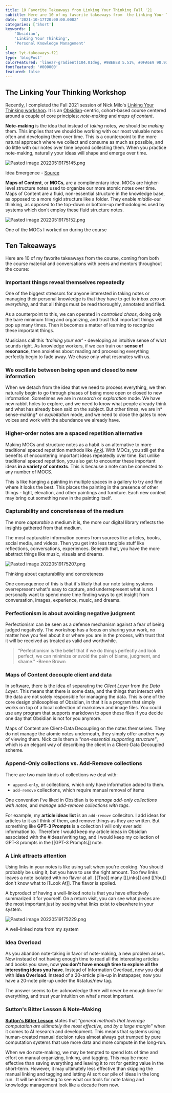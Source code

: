 ```yaml
---
title: 10 Favorite Takeaways from Linking Your Thinking Fall '21
subtitle: Here are 10 of my favorite takeaways from  the Linking Your Thinking Workshop, Fall '21.
date: '2021-10-17T20:00:00.000Z'
categories: ['Short']
keywords: [
	'Obsidian',
	'Linking Your Thinking',
	'Personal Knowledge Management'
]
slug: lyt-takeaways-f21
type: 'blogPost'
colorFeatured: 'linear-gradient(104.01deg, #9BEBEB 5.51%, #0FA6E9 98.93%)'
fontFeatured: '#000000'
featured: false
---
```


## The Linking Your Thinking Workshop

Recently, I completed the Fall 2021 session of Nick Milo's [Linking Your Thinking workshop](https://www.linkingyourthinking.com/). It is an [Obsidian](https://obsidian.md/)-centric, cohort-based course centered around a couple of core principles: _note-making_ and _maps of content_.

**Note-making** is the idea that instead of _taking_ notes, we should be _making_ them. This implies that we should be working with our most valuable notes often and developing them over time. This is a counterpoint to the more natural approach where we collect and consume as much as possible, and do little with our notes over time beyond collecting them. When you practice note-making, naturally your ideas will shape and emerge over time.

<img src="https://res.cloudinary.com/ddlvzfqbq/image/upload/v1653000885/jmill.dev/posts/lyt-takeaways-f21/Pasted%20image%2020220519175145.png" alt="Pasted image 20220519175145.png"/>

Idea Emergence - [Source](https://www.linkingyourthinking.com/) 

**Maps of Content**, or **MOCs**, are a complimentary idea. MOCs are higher-level structure notes used to organize our more atomic notes over time. Maps of Content are a fluid, non-essential structure in the knowledge base, as opposed to a more rigid structure like a folder. They enable _middle-out_ thinking, as opposed to the top-down or bottom-up methodologies used by systems which don't employ these fluid structure notes.

<img src="https://res.cloudinary.com/ddlvzfqbq/image/upload/v1653000885/jmill.dev/posts/lyt-takeaways-f21/Pasted%20image%2020220519175152.png" alt="Pasted image 20220519175152.png"/>

One of the MOCs I worked on during the course

## Ten Takeaways

Here are 10 of my favorite takeaways from the course, coming from both the course material and conversations with peers and mentors throughout the course:

### Important things reveal themselves repeatedly

One of the biggest stressors for anyone interested in taking notes or managing their personal knowledge is that they have to get to inbox zero on _everything_, and that all things must be read thoroughly, annotated and filed.

As a counterpoint to this, we can operated in _controlled chaos_, doing only the bare minimum filing and organizing, and trust that important things will pop up many times. Then it becomes a matter of learning to recognize these important things.

Musicians call this _'training your ear'_ - developing an intuitive sense of what sounds right. As knowledge workers, if we can train our **sense of resonance**, then anxieties about reading and processing everything perfectly begin to fade away. We chase only what resonates with us.

### We oscillate between being open and closed to new information

When we detach from the idea that we need to process everything, we then naturally begin to go through phases of being more open or closed to new information. Sometimes we are in _research_ or _exploration_ mode. We have new rabbit holes to explore, and we need to know what people already think and what has already been said on the subject. But other times, we are in* sense-making* or _exploitation_ mode, and we need to close the gates to new voices and work with the abundance we already have.

### Higher-order notes are a spaced repetition alternative

Making MOCs and structure notes as a habit is an alternative to more traditional spaced repetition methods like [Anki](https://apps.ankiweb.net/). With MOCs, you still get the benefits of encountering important ideas repeatedly over time. But unlike traditional spaced repetition, you also get to encounter these important ideas **in a variety of contexts**. This is because a note can be connected to any number of MOCS.

This is like hanging a painting in multiple spaces in a gallery to try and find where it looks the best. This places the painting in the presence of other things - light, elevation, and other paintings and furniture. Each new context may bring out something new in the painting itself.

### Capturability and concreteness of the medium

The more _capturable_ a medium it is, the more our digital library reflects the insights gathered from that medium.

The most capturable information comes from sources like articles, books, social media, and videos. Then you get into less tangible stuff like reflections, conversations, experiences. Beneath that, you have the more abstract things like music, visuals and dreams.

<img src="https://res.cloudinary.com/ddlvzfqbq/image/upload/v1653000885/jmill.dev/posts/lyt-takeaways-f21/Pasted%20image%2020220519175207.png" alt="Pasted image 20220519175207.png"/>

Thinking about capturability and concreteness

One consequence of this is that it's likely that our note taking systems overrepresent what's easy to capture, and underrepresent what is not. I personally want to spend more time finding ways to get insight from conversation, images, experience, music, and dreams.

### Perfectionism is about avoiding negative judgment

Perfectionism can be seen as a defense mechanism against a fear of being judged negatively. The workshop has a focus on sharing your work, no matter how you feel about it or where you are in the process, with trust that it will be received as treated as valid and worthwhile.

> "Perfectionism is the belief that if we do things perfectly and look perfect, we can minimize or avoid the pain of blame, judgment, and shame."
> -Brene Brown

### Maps of Content decouple client and data

In software, there is the idea of separating the _Client Layer_ from the _Data Layer_. This means that there is some data, and the things that interact with the data are not solely responsible for managing the data. This is one of the core design philosophies of Obsidian, in that it is a program that simply works on top of a local collection of markdown and image files. You could use any program that supports markdown to open these files if you decide one day that Obsidian is not for you anymore.

Maps of Content are Client-Data Decoupling on the notes themselves. They do not manage the atomic notes underneath, they simply offer another way of viewing them. Nick calls them a _"non-essential supporting structure"_, which is an elegant way of describing the client in a Client-Data Decoupled scheme.

### Append-Only collections vs. Add-Remove collections

There are two main kinds of collections we deal with:

- `append-only`, or collections, which only have information added to them.
- `add-remove` collections, which require manual removal of items

One convention I've liked in Obsidian is to _manage add-only collections with notes_, and _manage add-remove collections with tags_.

For example, my **article ideas list** is an `add-remove` colleciton. I add ideas for articles to it as I think of them, and remove things as they are written. But something like **GPT-3 Prompts** is a collection I will only ever add information to.  Therefore I would keep my article ideas in Obsidian associated with the #ideas/writing tag, and I would keep my collection of GPT-3 prompts in the [[GPT-3 Prompts]] note.

### A Link attracts attention

Using links in your notes is like using salt when you're cooking. You should probably be using it, but you have to use the right amount. Too few links leaves a note isolated with no flavor at all. [[Too]] many [[Links]] and [[You]] don't know what to [[Look At]]. The flavor is spoiled.

A byproduct of having a well-linked note is that you have effectively summarized it for yourself. On a return visit, you can see what pieces are the most important just by seeing what links exist to elsewhere in your system.

<img src="https://res.cloudinary.com/ddlvzfqbq/image/upload/v1653000885/jmill.dev/posts/lyt-takeaways-f21/Pasted%20image%2020220519175229.png" alt="Pasted image 20220519175229.png"/>

A well-linked note from my system

### Idea Overload

As you abandon note-taking in favor of note-making, a new problem arises. Now instead of not having enough time to read all the interesting articles and books you save, now **you don't have enough time to explore all the interesting ideas you have**. Instead of Information Overload, now you deal with **Idea Overload**. Instead of a 20-article pile-up in Instapaper, now you have a 20-note pile-up under the #status/new tag.

The answer seems to be: acknowledge there will never be enough time for everything, and trust your intuition on what's most important.

### Sutton's Bitter Lesson & Note-Making

**[Sutton's Bitter Lesson](http://www.incompleteideas.net/IncIdeas/BitterLesson.html)** states that _"general methods that leverage computation are ultimately the most effective, and by a large margin"_ when it comes to AI research and development. This means that systems using human-created manual decision rules almost always get trumped by pure computation systems that use more data and more compute in the long-run.

When we do note-making, we may be tempted to spend lots of time and effort on manual organizing, linking, and tagging. This may be more effective than saving everything and leaving it to rot for getting value in the short-term. However, it may ultimately less effective than skipping the manual linking and tagging and letting AI sort our pile of ideas in the long run.  It will be interesting to see what our tools for note taking and knowledge management look like a decade from now.
